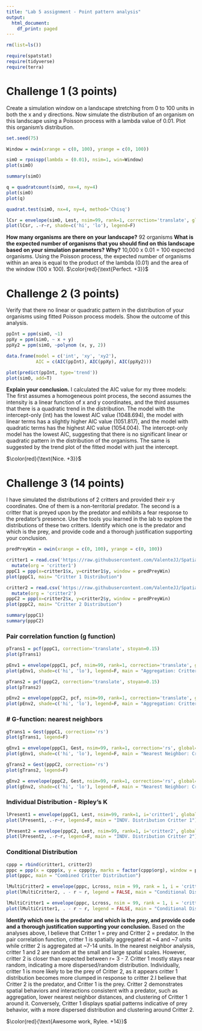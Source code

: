 ---
title: "Lab 5 assignment - Point pattern analysis"
output:
  html_document:
    df_print: paged
---

```{r}

rm(list=ls())

require(spatstat)
require(tidyverse)
require(terra)

```


# Challenge 1 (3 points)

Create a simulation window on a landscape stretching from 0 to 100 units in both the x and y directions. Now simulate the distribution of an organism on this landscape using a Poisson process with a lambda value of 0.01. Plot this organism's distribution.

```{r}
set.seed(75)

Window = owin(xrange = c(0, 100), yrange = c(0, 100))

simO = rpoispp(lambda = (0.01), nsim=1, win=Window)
plot(simO)

summary(simO)

q = quadratcount(simO, nx=4, ny=4)
plot(simO)
plot(q)

quadrat.test(simO, nx=4, ny=4, method='Chisq')

lCsr = envelope(simO, Lest, nsim=99, rank=1, correction='translate', global=F)
plot(lCsr, .-r~r, shade=c('hi', 'lo'), legend=F)

```
**How many organisms are there on your landscape?** 
92 organisms 
**What is the expected number of organisms that you should find on this landscape based on your simulation parameters? Why?**
10,000 x 0.01 = 100 expected organisms. Using the Poisson process, the expected number of organisms within an area is equal to the product of the lambda (0.01) and the area of the window (100 x 100). 
$\color{red}{\text{Perfect. +3}}$


# Challenge 2 (3 points)

Verify that there no linear or quadratic pattern in the distribution of your organisms using fitted Poisson process models. Show the outcome of this analysis.

```{r}
ppInt = ppm(simO, ~1)
ppXy = ppm(simO, ~ x + y)
ppXy2 = ppm(simO, ~polynom (x, y, 2))

data.frame(model = c('int', 'xy', 'xy2'),
           AIC = c(AIC(ppInt), AIC(ppXy), AIC(ppXy2)))

plot(predict(ppInt, type='trend'))
plot(simO, add=T)

```

**Explain your conclusion.**
I calculated the AIC value for my three models:  The first assumes a homogeneous point process, the second assumes the intensity is a linear function of x and y coordinates, and the third assumes that there is a quadratic trend in the distribution. The model with the intercept-only (int) has the lowest AIC value (1048.694), the model with linear terms has a slightly higher AIC value (1051.817), and the model with quadratic terms has the highest AIC value (1054.004).
The intercept-only model has the lowest AIC, suggesting that there is no significant linear or quadratic pattern in the distribution of the organisms. The same is suggested by the trend plot of the fitted model with just the intercept. 

$\color{red}{\text{Nice. +3}}$


# Challenge 3 (14 points)

I have simulated the distributions of 2 critters and provided their x-y coordinates. One of them is a non-territorial predator. The second is a critter that is preyed upon by the predator and exhibits a fear response to the predator's presence. Use the tools you learned in the lab to explore the distributions of these two critters. Identify which one is the predator and which is the prey, and provide code and a thorough justification supporting your conclusion.

```{r}

predPreyWin = owin(xrange = c(0, 100), yrange = c(0, 100))

critter1 = read.csv('https://raw.githubusercontent.com/ValenteJJ/SpatialEcology/main/Week5/species1.csv') %>% 
  mutate(org = 'critter1')
pppC1 = ppp(x=critter1$x, y=critter1$y, window = predPreyWin)
plot(pppC1, main= "Critter 1 Distribution")

critter2 = read.csv('https://raw.githubusercontent.com/ValenteJJ/SpatialEcology/main/Week5/species2.csv') %>% 
  mutate(org = 'critter2')
pppC2 = ppp(x=critter2$x, y=critter2$y, window = predPreyWin)
plot(pppC2, main= "Critter 2 Distribution")

summary(pppC1)
summary(pppC2)
```

### Pair correlation function (g function)
```{r}
pTrans1 = pcf(pppC1, correction='translate', stoyan=0.15)
plot(pTrans1)

pEnv1 = envelope(pppC1, pcf, nsim=99, rank=1, correction='translate', global=F)
plot(pEnv1, shade=c('hi', 'lo'), legend=F, main = "Aggregation: Critter 1")

pTrans2 = pcf(pppC2, correction='translate', stoyan=0.15)
plot(pTrans2)

pEnv2 = envelope(pppC2, pcf, nsim=99, rank=1, correction='translate', global=F)
plot(pEnv2, shade=c('hi', 'lo'), legend=F, main = "Aggregation: Critter 2")

```
### # G-function: nearest neighbors
```{r}
gTrans1 = Gest(pppC1, correction='rs')
plot(gTrans1, legend=F)

gEnv1 = envelope(pppC1, Gest, nsim=99, rank=1, correction='rs', global=F)
plot(gEnv1, shade=c('hi', 'lo'), legend=F, main = "Nearest Neighbor: Critter 1")

gTrans2 = Gest(pppC2, correction='rs')
plot(gTrans2, legend=F)

gEnv2 = envelope(pppC2, Gest, nsim=99, rank=1, correction='rs', global=F)
plot(gEnv2, shade=c('hi', 'lo'), legend=F, main = "Nearest Neighbor: Critter 2")
```


### Individual Distribution - Ripley's K
```{r}

lPresent1 = envelope(pppC1, Lest, nsim=99, rank=1, i='critter1', global=F)
plot(lPresent1, .-r~r, legend=F, main = "INDV. Distribution Critter 1")

lPresent2 = envelope(pppC2, Lest, nsim=99, rank=1, i='critter2', global=F)
plot(lPresent2, .-r~r, legend=F, main = "INDV. Distribution Critter 2")

```

### Conditional Distribution
```{r}

cppp = rbind(critter1, critter2)
pppc = ppp(x = cppp$x, y = cppp$y, marks = factor(cppp$org), window = predPreyWin)
plot(pppc, main = "Combined Critter Distribution")

lMultiCritter2 = envelope(pppc, Lcross, nsim = 99, rank = 1, i = 'critter2', j = 'critter1', simulate = expression(rlabel(pppc)))
plot(lMultiCritter2, . - r ~ r, legend = FALSE, main = "Conditional Distribution of Critter 1 on Critter 2")

lMultiCritter1 = envelope(pppc, Lcross, nsim = 99, rank = 1, i = 'critter1', j = 'critter2', simulate = expression(rlabel(pppc)))
plot(lMultiCritter1, . - r ~ r, legend = FALSE, main = "Conditional Distribution of Critter 2 on Critter 1")


```
**Identify which one is the predator and which is the prey, and provide code and a thorough justification supporting your conclusion.**
Based on the analyses above, I believe that Critter 1 = prey and Critter 2 = predator. 
In the pair correlation function, critter 1 is spatially aggregated at ~4 and ~7 units while critter 2 is aggregated at ~7-14 units. In the nearest neighbor analysis, critter 1 and 2 are random at the small and large spatial scales. However, critter 2 is closer than expected between r= 3 - 7. Critter 1 mostly stays near random, indicating a more dispersed/random distribution. Individually, critter 1 is more likely to be the prey of Critter 2, as it appears critter 1 distribution becomes more clumped in response to critter 2.I believe that Critter 2 is the predator, and Critter 1 is the prey. Critter 2 demonstrates spatial behaviors and interactions consistent with a predator, such as aggregation, lower nearest neighbor distances, and clustering of Critter 1 around it. Conversely, Critter 1 displays spatial patterns indicative of prey behavior, with a more dispersed distribution and clustering around Critter 2.

$\color{red}{\text{Awesome work, Rylee. +14}}$

